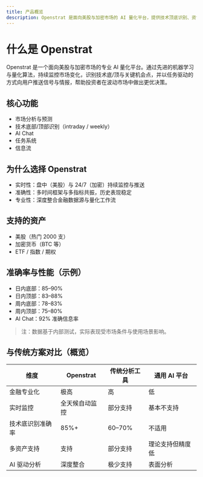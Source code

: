 ```yaml
---
title: 产品概览
description: Openstrat 是面向美股与加密市场的 AI 量化平台，提供技术顶底识别、资讯与任务推送。
---
```


# 什么是 Openstrat
Openstrat 是一个面向美股与加密市场的专业 AI 量化平台。通过先进的机器学习与量化算法，持续监控市场变化，识别技术底/顶与关键机会点，并以任务驱动的方式向用户推送信号与情报，帮助投资者在波动市场中做出更优决策。

## 核心功能
- 市场分析与预测
- 技术底部/顶部识别（intraday / weekly）
- AI Chat
- 任务系统
- 信息流

## 为什么选择 Openstrat
- 实时性：盘中（美股）与 24/7（加密）持续监控与推送
- 准确性：多时间框架与多指标共振，历史表现稳定
- 专业性：深度整合金融数据源与量化工作流

## 支持的资产
- 美股（热门 2000 支）
- 加密货币（BTC 等）
- ETF / 指数 / 期权

## 准确率与性能（示例）
- <span class="positive">日内底部：85–90%</span>
- <span class="positive">日内顶部：83–88%</span>  
- <span class="highlight-blue">周内底部：78–83%</span>
- <span class="highlight-blue">周内顶部：75–80%</span>
- <span class="highlight-orange">AI Chat：92% 准确信息率</span>

> 注：数据基于内部测试，实际表现受市场条件与使用场景影响。

## 与传统方案对比（概览）

| 维度 | Openstrat | 传统分析工具 | 通用 AI 平台 |
| --- | --- | --- | --- |
| 金融专业化 | 极高 | 高 | 低 |
| 实时监控 | 全天候自动监控 | 部分支持 | 基本不支持 |
| 技术底识别准确率 | 85%+ | 60–70% | 不适用 |
| 多资产支持 | 支持 | 部分支持 | 理论支持但精度低 |
| AI 驱动分析 | 深度整合 | 极少支持 | 表面分析 |

